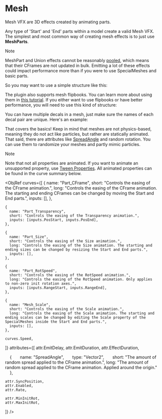 

# Mesh

Mesh VFX are 3D effects created by animating parts.

Any type of 'Start' and 'End' parts within a model create a valid Mesh VFX.
The simplest and most common way of creating mesh effects is to just use **MeshParts**.

> [!NOTE]
>
> MeshPart and Union effects cannot be reasonably [pooled](https://en.wikipedia.org/wiki/Object_pool_pattern), which means that their CFrames are not updated in bulk.
> Emitting a lot of these effects could impact performance more than if you were to use SpecialMeshes and basic parts.

So you may want to use a simple structure like this:

<Tree title="MeshPart VFX" className="mt-4">
  <Node open type="Model">
    <Node type="MeshPart" name="Start"/>
    <Node type="MeshPart" name="End"/>
  </Node>
</Tree>

The plugin also supports mesh flipbooks. You can learn more about using them in [this tutorial](/wip).
If you either want to use flipbooks or have better performance, you will need to use this kind of structure:

<Tree title="SpecialMesh & Decal VFX" className="mt-4">
  <Node open type="Model">
    <Node type="Part" name="Start" open>
      <Node type="SpecialMesh"/>
      <Node type="Decal"/>
    </Node>
    <Node type="Part" name="End" open>
      <Node type="SpecialMesh"/>
      <Node type="Decal"/>
    </Node>
  </Node>
</Tree>

You can have multiple decals in a mesh, just make sure the names of each decal pair are unique. Here's an example:

<Tree title="Multiple Decals Example" className="mt-4">
  <Node open type="Model">
    <Node type="Part" name="Start" open>
      <Node type="SpecialMesh"/>
      <Node type="Decal" name="Wind" select/>
      <Node type="Decal" name="Impact" select/>
    </Node>
    <Node type="Part" name="End" open>
      <Node type="SpecialMesh"/>
      <Node type="Decal" name="Wind" select/>
      <Node type="Decal" name="Impact" select/>
    </Node>
  </Node>
</Tree>

That covers the basics! Keep in mind that meshes are not physics-based, meaning they do not act like particles, but rather are statically animated.
That said, there are attributes like [SpreadAngle](#Attribute:SpreadAngle) and random rotation. You can use them to randomize your meshes and partly mimic particles.

> [!NOTE]
>
> Note that not all properties are animated. If you want to animate an unsupported property, use [Tween Properties](tween_property).
> All animated properties can be found in the curve summary below.

<ObjRef
  curves={[
    {
      name: "Part_CFrame",
      short: "Controls the easing of the CFrame animation.",
      long: "Controls the easing of the CFrame animation. The starting and ending CFrames can be changed by moving the Start and End parts.",
      inputs: [],
    },

    {
      name: "Part_Transparency",
      short: "Controls the easing of the Transparency animation.",
      inputs: [inputs.PosStart, inputs.PosEnd],
    },

    {
      name: "Part_Size",
      short: "Controls the easing of the Size animation.",
      long: "Controls the easing of the Size animation. The starting and ending sizes can be changed by resizing the Start and End parts.",
      inputs: [],
    },

    {
      name: "Part_RotSpeed",
      short: "Controls the easing of the RotSpeed animation.",
      long: "Controls the easing of the RotSpeed animation. Only applies to non-zero init rotation axes.",
      inputs: [inputs.RangeStart, inputs.RangeEnd],
    },

    {
      name: "Mesh_Scale",
      short: "Controls the easing of the Scale animation.",
      long: "Controls the easing of the Scale animation. The starting and ending scales can be changed by editing the Scale property of the SpecialMeshes inside the Start and End parts.",
      inputs: [],
    },

    curves.Speed,
  ]}
  attributes={[
    attr.EmitDelay,
    attr.EmitDuration,
    attr.EffectDuration,

    {
      name: "SpreadAngle",
      type: "Vector2",
      short: "The amount of random spread applied to the CFrame animation.",
      long: "The amount of random spread applied to the CFrame animation. Applied around the origin."
    },

    attr.SyncPosition,
    attr.Enabled,
    attr.Rate,

    attr.MinInitRot,
    attr.MaxInitRot,
  ]}
/>
